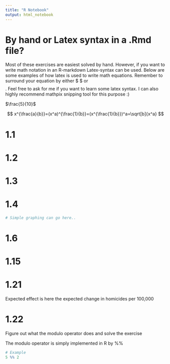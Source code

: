 ```yaml
---
title: "R Notebook"
output: html_notebook
---
```


# By hand or Latex syntax in a .Rmd file?
Most of these exercises are easiest solved by hand. However, if you want to write math notation in an R-markdown Latex-syntax can be used. Below are some examples of how latex is used to write math equations. Remember to surround your equation by either $ $ or $$ $$. Feel free to ask for me if you want to learn some latex syntax. I can also highly recommend mathpix snipping tool for this purpose :)

$\frac{5}{10}$

$$
x^{\frac{a}{b}}=(x^a)^{\frac{1}{b}}=(x^{\frac{1}{b}})^a=\sqrt[b]{x^a}
$$

# 1.1

# 1.2

# 1.3

# 1.4
```r
# Simple graphing can go here..

```

# 1.6

# 1.15

# 1.21
Expected effect is here the expected change in homicides per 100,000

# 1.22
Figure out what the modulo operator does and solve the exercise

The modulo operator is simply implemented in R by %%

```r
# Example
5 %% 2 
```





